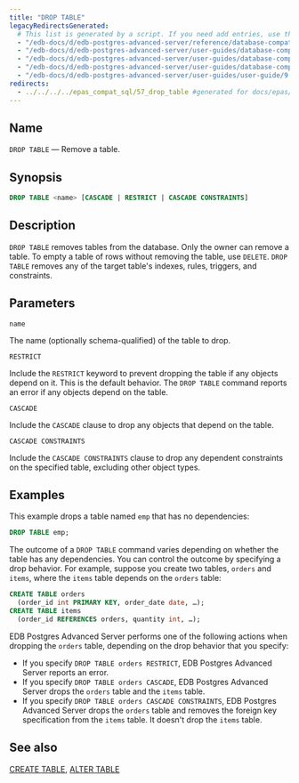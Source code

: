 ```yaml
---
title: "DROP TABLE"
legacyRedirectsGenerated:
  # This list is generated by a script. If you need add entries, use the `legacyRedirects` key.
  - "/edb-docs/d/edb-postgres-advanced-server/reference/database-compatibility-for-oracle-developers-reference-guide/9.6/Database_Compatibility_for_Oracle_Developers_Reference_Guide.1.071.html"
  - "/edb-docs/d/edb-postgres-advanced-server/user-guides/database-compatibility-for-oracle-developers-guide/9.6/Database_Compatibility_for_Oracle_Developers_Guide_v9.6.1.112.html"
  - "/edb-docs/d/edb-postgres-advanced-server/user-guides/database-compatibility-for-oracle-developers-guide/9.5/Database_Compatibility_for_Oracle_Developers_Guide.1.337.html"
  - "/edb-docs/d/edb-postgres-advanced-server/user-guides/database-compatibility-for-oracle-developers-guide/9.5/Database_Compatibility_for_Oracle_Developers_Guide.1.097.html"
  - "/edb-docs/d/edb-postgres-advanced-server/user-guides/user-guide/9.5/EDB_Postgres_Enterprise_Guide.1.061.html"
redirects:
  - ../../../../epas_compat_sql/57_drop_table #generated for docs/epas/reorg-role-use-case-mode
---
```


<div id="drop_table" class="registered_link"></div>

## Name

`DROP TABLE` &mdash; Remove a table.

## Synopsis

```sql
DROP TABLE <name> [CASCADE | RESTRICT | CASCADE CONSTRAINTS]
```

## Description

`DROP TABLE` removes tables from the database. Only the owner can remove a table. To empty a table of rows without removing the table, use `DELETE`. `DROP TABLE` removes any of the target table's indexes, rules, triggers, and constraints.

## Parameters

`name`

  The name (optionally schema-qualified) of the table to drop.

`RESTRICT`

  Include the `RESTRICT` keyword to prevent dropping the table if any objects depend on it. This is the default behavior. The `DROP TABLE` command reports an error if any objects depend on the table.

`CASCADE`

  Include the `CASCADE` clause to drop any objects that depend on the table.

`CASCADE CONSTRAINTS`

  Include the `CASCADE CONSTRAINTS` clause to drop any dependent constraints on the specified table, excluding other object types.

## Examples

This example drops a table named `emp` that has no dependencies:

```sql
DROP TABLE emp;
```

The outcome of a `DROP TABLE` command varies depending on whether the table has any dependencies. You can control the outcome by specifying a drop behavior. For example, suppose you create two tables, `orders` and `items`, where the `items` table depends on the `orders` table:

```sql
CREATE TABLE orders
  (order_id int PRIMARY KEY, order_date date, …);
CREATE TABLE items
  (order_id REFERENCES orders, quantity int, …);
```

EDB Postgres Advanced Server performs one of the following actions when dropping the `orders` table, depending on the drop behavior that you specify:

-   If you specify `DROP TABLE orders RESTRICT`, EDB Postgres Advanced Server reports an error.
-   If you specify `DROP TABLE orders CASCADE`, EDB Postgres Advanced Server drops the `orders` table and the `items` table.
-   If you specify `DROP TABLE orders CASCADE CONSTRAINTS`, EDB Postgres Advanced Server drops the `orders` table and removes the foreign key specification from the `items` table. It doesn't drop the `items` table.

## See also

[CREATE TABLE](36_create_table/#create_table), [ALTER TABLE](12_alter_table/#alter_table)
